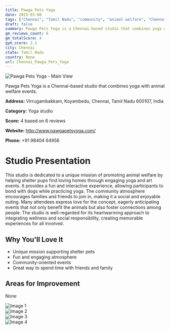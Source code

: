 ```yaml
---
title: Pawga Pets Yoga
date: 2025-03-08
tags: ["Chennai", "Tamil Nadu", "community", "animal welfare", "Chennai"]  
draft: false
summary: Pawga Pets Yoga is a Chennai-based studio that combines yoga with animal welfare events.
gm_reviews_count: 6
gm_totalScore: 4
gym_score: 2.2
city: Chennai
state: Tamil Nadu
country: None
url: Chennai_Pawga_Pets_Yoga
---
```


<div className="aspect-[16/9] relative my-8">
  <img 
    src="https://lh5.googleusercontent.com/p/AF1QipNzXNVms95cuSnWpdkbA-PWgndQyIMJZzqI4zds=w1920-h1080-k-no"
    alt="Pawga Pets Yoga - Main View"
    className="object-cover absolute inset-0 w-full h-full rounded-lg"
  />
</div>

Pawga Pets Yoga is a Chennai-based studio that combines yoga with animal welfare events.

**Address:** Virrugambakkam, Koyambedu, Chennai, Tamil Nadu 600107, India

**Category:** Yoga studio

**Score:** 4 based on 6 reviews

**Website:** http://www.pawgapetsyoga.com/

**Phone:** +91 98404 64956

# Studio Presentation

This studio is dedicated to a unique mission of promoting animal welfare by helping shelter pups find loving homes through engaging yoga and art events. It provides a fun and interactive experience, allowing participants to bond with dogs while practicing yoga. The community atmosphere encourages families and friends to join in, making it a social and enjoyable outing. Many attendees express love for the concept, eagerly anticipating events that not only benefit the animals but also foster connections among people. The studio is well-regarded for its heartwarming approach to integrating wellness and social responsibility, creating memorable experiences for all involved.



## Why You'll Love It

- Unique mission supporting shelter pets
- Fun and engaging atmosphere
- Community-oriented events
- Great way to spend time with friends and family

## Areas for Improvement

None

<div className="grid grid-cols-1 xl:grid-cols-2 gap-4 my-8">
<div className="aspect-[4/3] relative"><img src="https://lh3.googleusercontent.com/p/AF1QipPWhDRleO-rnhYA_5cNGKI2cEEh2G9gdHYTLE3t=w1920-h1080-k-no" alt="Image 1" className="object-cover absolute inset-0 w-full h-full rounded-lg" /></div>
<div className="aspect-[4/3] relative"><img src="https://lh5.googleusercontent.com/p/AF1QipOYsieck4xpCk2fEN1TaF4n-tbi19M_oGQOXoaI=w1920-h1080-k-no" alt="Image 2" className="object-cover absolute inset-0 w-full h-full rounded-lg" /></div>
<div className="aspect-[4/3] relative"><img src="https://lh5.googleusercontent.com/p/AF1QipOz78Jt4OGRuw1DIkIX78kB0DNLhZdrrj_VD-cQ=w1920-h1080-k-no" alt="Image 3" className="object-cover absolute inset-0 w-full h-full rounded-lg" /></div>
<div className="aspect-[4/3] relative"><img src="https://lh5.googleusercontent.com/p/AF1QipMqfevf18fkduwVk-mLJui25S0mMS9RbnENgxH5=w1920-h1080-k-no" alt="Image 4" className="object-cover absolute inset-0 w-full h-full rounded-lg" /></div>
</div>
